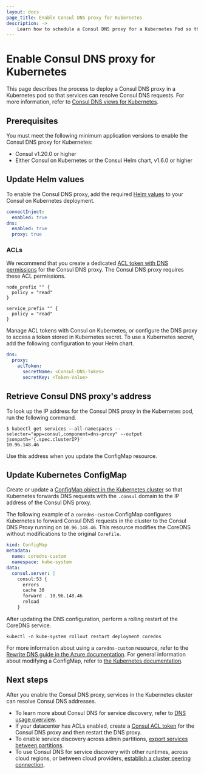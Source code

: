 ```yaml
---
layout: docs
page_title: Enable Consul DNS proxy for Kubernetes
description: ->
    Learn how to schedule a Consul DNS proxy for a Kubernetes Pod so that your services can return Consul DNS results for service discovery.
---
```


# Enable Consul DNS proxy for Kubernetes

This page describes the process to deploy a Consul DNS proxy in a Kubernetes pod so that services can resolve Consul DNS requests. For more information, refer to [Consul DNS views for Kubernetes](/consul/docs/manage/dns/views).

## Prerequisites

You must meet the following minimum application versions to enable the Consul DNS proxy for Kubernetes:

- Consul v1.20.0 or higher
- Either Consul on Kubernetes or the Consul Helm chart, v1.6.0 or higher

## Update Helm values

To enable the Consul DNS proxy, add the required [Helm values](/consul/docs/reference/k8s/helm) to your Consul on Kubernetes deployment.

```yaml
connectInject:
  enabled: true
dns:
  enabled: true
  proxy: true
```

### ACLs

We recommend that you create a dedicated [ACL token with DNS
permissions](/consul/docs/secure/acl/token/dns) for the Consul DNS proxy. The
Consul DNS proxy requires these ACL permissions.

```hcl
node_prefix "" {
  policy = "read"
}

service_prefix "" {
  policy = "read"
}
```

Manage ACL tokens with Consul on Kubernetes, or configure the DNS proxy to
access a token stored in Kubernetes secret. To use a Kubernetes secret, add the
following configuration to your Helm chart.

```yaml
dns:
  proxy:
    aclToken:
      secretName: <Consul-DNS-Token>
      secretKey: <Token-Value>
```

## Retrieve Consul DNS proxy's address

To look up the IP address for the Consul DNS proxy in the Kubernetes pod, run the following command.

```shell-session
$ kubectl get services –-all-namespaces --selector="app=consul,component=dns-proxy" --output jsonpath='{.spec.clusterIP}'
10.96.148.46
```

Use this address when you update the ConfigMap resource.

## Update Kubernetes ConfigMap

Create or update a [ConfigMap object in the Kubernetes cluster](https://kubernetes.io/docs/concepts/configuration/configmap/) so that Kubernetes forwards DNS requests with the `.consul` domain to the IP address of the Consul DNS proxy.

The following example of a `coredns-custom` ConfigMap configures Kubernetes to forward Consul DNS requests in the cluster to the Consul DNS Proxy running on `10.96.148.46`. This resource modifies the CoreDNS without modifications to the original `Corefile`.

```yaml
kind: ConfigMap
metadata:
  name: coredns-custom
  namespace: kube-system
data:
  consul.server: |
    consul:53 {
      errors
      cache 30
      forward . 10.96.148.46
      reload
    }
```

After updating the DNS configuration, perform a rolling restart of the CoreDNS service.

```shell-session
kubectl -n kube-system rollout restart deployment coredns
```

For more information about using a `coredns-custom` resource, refer to the [Rewrite DNS guide in the Azure documentation](https://learn.microsoft.com/en-us/azure/aks/coredns-custom#rewrite-dns). For general information about modifying a ConfigMap, refer to [the Kubernetes documentation](https://kubernetes.io/docs/tasks/administer-cluster/dns-custom-nameservers/#coredns).

## Next steps

After you enable the Consul DNS proxy, services in the Kubernetes cluster can resolve Consul DNS addresses.

- To learn more about Consul DNS for service discovery, refer to [DNS usage overview](/consul/docs/discover/dns).
- If your datacenter has ACLs enabled, create a [Consul ACL token](/consul/docs/secure/acl/token) for the Consul DNS proxy and then restart the DNS proxy.
- To enable service discovery across admin partitions, [export services between partitions](/consul/docs/reference/config-entry/exported-services).
- To use Consul DNS for service discovery with other runtimes, across cloud regions, or between cloud providers, [establish a cluster peering connection](/consul/docs/east-west/cluster-peering/establish/k8s).

